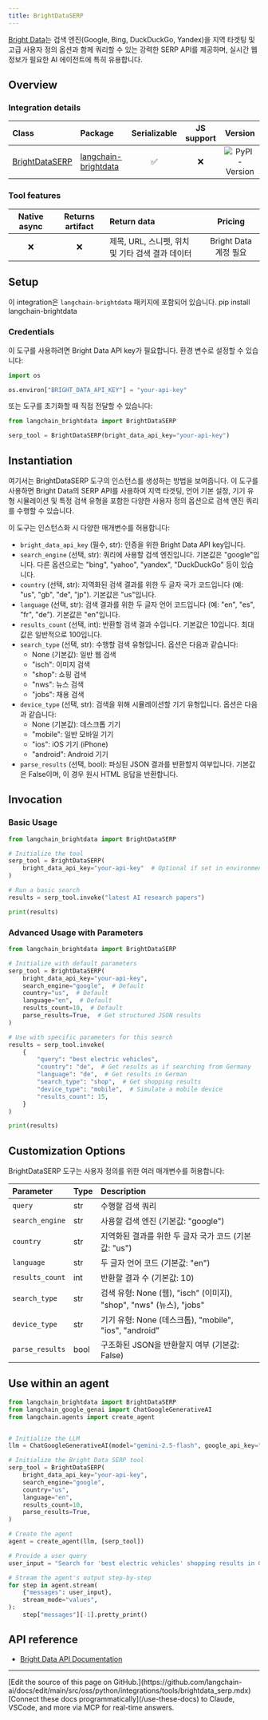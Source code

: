 ```yaml
---
title: BrightDataSERP
---
```


[Bright Data](https://brightdata.com/)는 검색 엔진(Google, Bing, DuckDuckGo, Yandex)을 지역 타겟팅 및 고급 사용자 정의 옵션과 함께 쿼리할 수 있는 강력한 SERP API를 제공하며, 실시간 웹 정보가 필요한 AI 에이전트에 특히 유용합니다.

## Overview

### Integration details

|Class|Package|Serializable|JS support|Version|
|:--|:--|:-:|:-:|:-:|
|[BrightDataSERP](https://pypi.org/project/langchain-brightdata/)|[langchain-brightdata](https://pypi.org/project/langchain-brightdata/)|✅|❌|![PyPI - Version](https://img.shields.io/pypi/v/langchain-brightdata?style=flat-square&label=%20)|

### Tool features

|Native async|Returns artifact|Return data|Pricing|
|:-:|:-:|:--|:-:|
|❌|❌|제목, URL, 스니펫, 위치 및 기타 검색 결과 데이터|Bright Data 계정 필요|

## Setup

이 integration은 `langchain-brightdata` 패키지에 포함되어 있습니다.
pip install langchain-brightdata

### Credentials

이 도구를 사용하려면 Bright Data API key가 필요합니다. 환경 변수로 설정할 수 있습니다:

```python
import os

os.environ["BRIGHT_DATA_API_KEY"] = "your-api-key"
```

또는 도구를 초기화할 때 직접 전달할 수 있습니다:

```python
from langchain_brightdata import BrightDataSERP

serp_tool = BrightDataSERP(bright_data_api_key="your-api-key")
```

## Instantiation

여기서는 BrightDataSERP 도구의 인스턴스를 생성하는 방법을 보여줍니다. 이 도구를 사용하면 Bright Data의 SERP API를 사용하여 지역 타겟팅, 언어 기본 설정, 기기 유형 시뮬레이션 및 특정 검색 유형을 포함한 다양한 사용자 정의 옵션으로 검색 엔진 쿼리를 수행할 수 있습니다.

이 도구는 인스턴스화 시 다양한 매개변수를 허용합니다:

- `bright_data_api_key` (필수, str): 인증을 위한 Bright Data API key입니다.
- `search_engine` (선택, str): 쿼리에 사용할 검색 엔진입니다. 기본값은 "google"입니다. 다른 옵션으로는 "bing", "yahoo", "yandex", "DuckDuckGo" 등이 있습니다.
- `country` (선택, str): 지역화된 검색 결과를 위한 두 글자 국가 코드입니다 (예: "us", "gb", "de", "jp"). 기본값은 "us"입니다.
- `language` (선택, str): 검색 결과를 위한 두 글자 언어 코드입니다 (예: "en", "es", "fr", "de"). 기본값은 "en"입니다.
- `results_count` (선택, int): 반환할 검색 결과 수입니다. 기본값은 10입니다. 최대값은 일반적으로 100입니다.
- `search_type` (선택, str): 수행할 검색 유형입니다. 옵션은 다음과 같습니다:
  - None (기본값): 일반 웹 검색
  - "isch": 이미지 검색
  - "shop": 쇼핑 검색
  - "nws": 뉴스 검색
  - "jobs": 채용 검색
- `device_type` (선택, str): 검색을 위해 시뮬레이션할 기기 유형입니다. 옵션은 다음과 같습니다:
  - None (기본값): 데스크톱 기기
  - "mobile": 일반 모바일 기기
  - "ios": iOS 기기 (iPhone)
  - "android": Android 기기
- `parse_results` (선택, bool): 파싱된 JSON 결과를 반환할지 여부입니다. 기본값은 False이며, 이 경우 원시 HTML 응답을 반환합니다.

## Invocation

### Basic Usage

```python
from langchain_brightdata import BrightDataSERP

# Initialize the tool
serp_tool = BrightDataSERP(
    bright_data_api_key="your-api-key"  # Optional if set in environment variables
)

# Run a basic search
results = serp_tool.invoke("latest AI research papers")

print(results)
```

### Advanced Usage with Parameters

```python
from langchain_brightdata import BrightDataSERP

# Initialize with default parameters
serp_tool = BrightDataSERP(
    bright_data_api_key="your-api-key",
    search_engine="google",  # Default
    country="us",  # Default
    language="en",  # Default
    results_count=10,  # Default
    parse_results=True,  # Get structured JSON results
)

# Use with specific parameters for this search
results = serp_tool.invoke(
    {
        "query": "best electric vehicles",
        "country": "de",  # Get results as if searching from Germany
        "language": "de",  # Get results in German
        "search_type": "shop",  # Get shopping results
        "device_type": "mobile",  # Simulate a mobile device
        "results_count": 15,
    }
)

print(results)
```

## Customization Options

BrightDataSERP 도구는 사용자 정의를 위한 여러 매개변수를 허용합니다:

|Parameter|Type|Description|
|:--|:--|:--|
|`query`|str|수행할 검색 쿼리|
|`search_engine`|str|사용할 검색 엔진 (기본값: "google")|
|`country`|str|지역화된 결과를 위한 두 글자 국가 코드 (기본값: "us")|
|`language`|str|두 글자 언어 코드 (기본값: "en")|
|`results_count`|int|반환할 결과 수 (기본값: 10)|
|`search_type`|str|검색 유형: None (웹), "isch" (이미지), "shop", "nws" (뉴스), "jobs"|
|`device_type`|str|기기 유형: None (데스크톱), "mobile", "ios", "android"|
|`parse_results`|bool|구조화된 JSON을 반환할지 여부 (기본값: False)|

## Use within an agent

```python
from langchain_brightdata import BrightDataSERP
from langchain_google_genai import ChatGoogleGenerativeAI
from langchain.agents import create_agent


# Initialize the LLM
llm = ChatGoogleGenerativeAI(model="gemini-2.5-flash", google_api_key="your-api-key")

# Initialize the Bright Data SERP tool
serp_tool = BrightDataSERP(
    bright_data_api_key="your-api-key",
    search_engine="google",
    country="us",
    language="en",
    results_count=10,
    parse_results=True,
)

# Create the agent
agent = create_agent(llm, [serp_tool])

# Provide a user query
user_input = "Search for 'best electric vehicles' shopping results in Germany in German using mobile."

# Stream the agent's output step-by-step
for step in agent.stream(
    {"messages": user_input},
    stream_mode="values",
):
    step["messages"][-1].pretty_print()
```

## API reference

- [Bright Data API Documentation](https://docs.brightdata.com/scraping-automation/serp-api/introduction)

---

<Callout icon="pen-to-square" iconType="regular">
    [Edit the source of this page on GitHub.](https://github.com/langchain-ai/docs/edit/main/src/oss/python/integrations/tools/brightdata_serp.mdx)
</Callout>
<Tip icon="terminal" iconType="regular">
    [Connect these docs programmatically](/use-these-docs) to Claude, VSCode, and more via MCP for    real-time answers.
</Tip>
